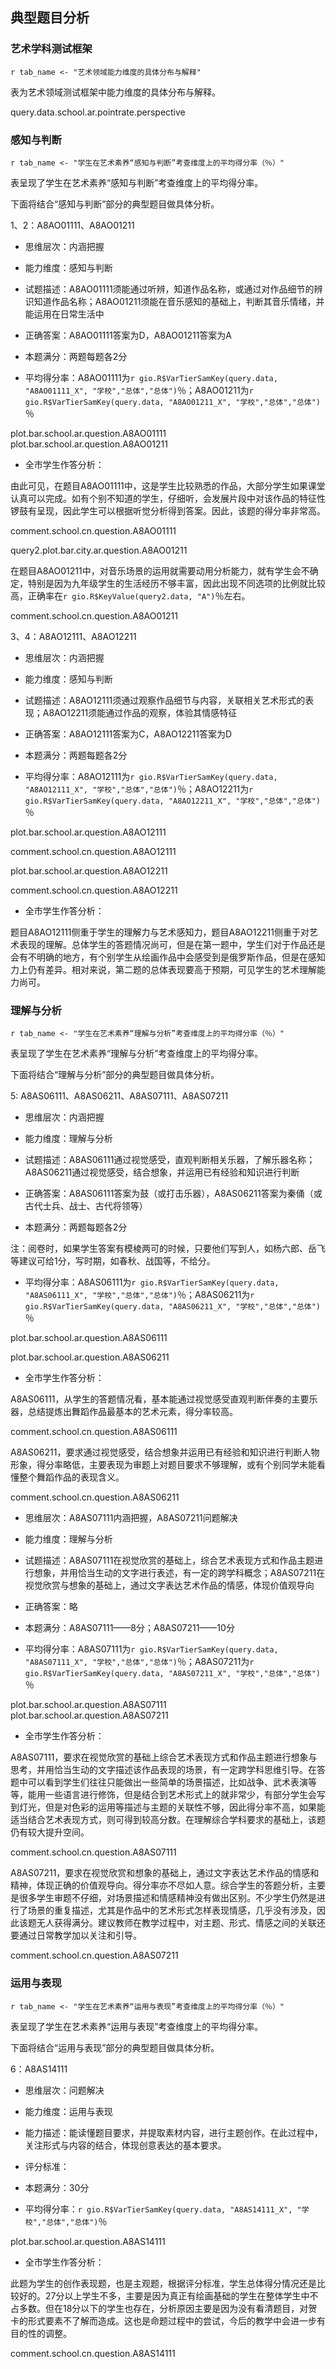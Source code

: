 <!-- chapter topic -->

\mytext

## 典型题目分析

### 艺术学科测试框架

`r tab_name <- "艺术领域能力维度的具体分布与解释" `

表\ref{tab: `r tab_name`}为艺术领域测试框架中能力维度的具体分布与解释。

\begin{itshape}
\mytable
\begin{longtable}{|c|l|c|}
\caption{`r tab_name`} \label{tab: `r tab_name`} \\ \hline
考查维度 & \makecell[c]{具体描述} & 测试题型 \\ \hline
\multirow{2}{*}{感知与判断}	 & 在试听感受中，考察对艺术形式和内容的了解、辨认和理解等简单鉴赏能力 & 视听部分 \\ \cline{2-3}
  & 在图文信息中，考察对艺术作品的辨别和理解 & 纸笔部分 \\ \cline{1-3}
	理解与分析	& 在视听感受中，考察对艺术表现形式内容的分析、判断、释读等复杂鉴赏能力  & 视听部分 \\ \cline{1-3}
	运用与表现	& 在综合情境中考察艺术方法运用、设计构思、艺术创编的能力  & 纸笔部分 \\ \cline{1-3}
\end{longtable}
\end{itshape}

query.data.school.ar.pointrate.perspective

### 感知与判断

`r tab_name <- "学生在艺术素养“感知与判断”考查维度上的平均得分率（％）" `

表\ref{tab: `r tab_name`}呈现了学生在艺术素养“感知与判断”考查维度上的平均得分率。

\begin{itshape}
\mytable
\begin{longtable}{|c|c|p{9cm}|c|c|c|}
\caption{`r tab_name`} \label{tab: `r tab_name`} \\ \hline

内容领域 & 题目编码 & \makecell[c]{具体描述} & \makecell[c]{本\\市} & \makecell[c]{本\\区}  & \makecell[c]{本\\校} \\ \hline

\multirow{10}{*}{艺术形式} & A8AO01111 & 能通过听辨，知道作品名称，或通过对作品细节的辨识知道作品名称
table.school.ar.A8AO01111
\\ \cline{2-6}

 & A8AO02111 & 能通过听辨，判断乐器音色
 table.school.ar.A8AO02111
 \\ \cline{2-6}

& A8AO03111 & 能通过听辨判断器乐音色的民族属性
table.school.ar.A8AO03111
\\ \cline{2-6}

& A8AO08111 & 知道并判断中国画的基本分类
table.school.ar.A8AO08111
\\ \cline{2-6}

& A8AO08211 & 知道并判读文人画的主要特点，但可以结合视觉作品感知，通过对答案的分析解题
table.school.ar.A8AO08211
\\ \cline{2-6}

& A8AO09111 & 知道作品所属的艺术门类
table.school.ar.A8AO09111
\\ \cline{2-6}

& A8AO10111 & 判断作品表现形式，知道其主要特点
table.school.ar.A8AO10111
\\ \cline{2-6}

& A8AO11111 & 能知道视觉标识的名称与主要范围
table.school.ar.A8AO11111
\\ \cline{2-6}

& A8AO12111 & 通过观察作品细节与内容，关联相关艺术形式的表现
table.school.ar.A8AO12111
\\ \cline{2-6}

& A8AO13111 & 知道戏曲内容最基础的知识
table.school.ar.A8AO13111
\\ \cline{1-6}

艺术体验 & A8AO12211 & 能通过作品的观察，体验其情感特征
table.school.ar.A8AO12211
\\ \cline{1-6}

\multirow{6}{*}{艺术内容} & A8AO10211 & 能结合作品形式，判断其风格和情感
table.school.ar.A8AO10211
\\ \cline{2-6}

& A8AO01211 & 能在音乐感知的基础上，判断其音乐情绪，并能运用在日常生活中
table.school.ar.A8AO01211
\\ \cline{2-6}

& A8AO02211 & 能通过听辨感知音乐的情绪
table.school.ar.A8AO02211
\\ \cline{2-6}

& A8AO04111 & 能通过听觉和视觉的共同运用进行艺术门类的关联
table.school.ar.A8AO04111
\\ \cline{2-6}

& A8AO09211 & 通过对作品的感知，分析其造型特征，理解情感表现，并有一定跨学科知识呈现
table.school.ar.A8AO09211
\\ \cline{2-6}

& A8AO11211 & 能知道并理解视觉标识的内涵意义
table.school.ar.A8AO11211
\\ \cline{1-6}

\multirow{3}{*}{艺术风格}  & A8AO03211 & 能通过听辨，理解旋律线条表现，并通过具象性的旋律进行想象
table.school.ar.A8AO03211
\\ \cline{2-6}

& A8AO04211 & 知道作曲家与作品，或通过排除法进行思考
table.school.ar.A8AO04211
\\ \cline{2-6}

& A8AO13211 & 知道戏曲内容最基础的知识
table.school.ar.A8AO13211
\\ \cline{1-6}

\end{longtable}
\end{itshape}

\mytext
下面将结合“感知与判断”部分的典型题目做具体分析。


\questiontitle{典型题目}1、2：A8AO01111、A8AO01211

\begin{itshape}

聆听音乐片段，判断：

A8AO01111  

这首作品是（ \qquad ）

A.《春江花月夜》  \qquad\qquad   B.《小溪·江河·大海》

C.《沃尔塔瓦河》 \qquad\qquad   D.《丰收锣鼓》

A8AO01211

该乐曲适合运用（ \qquad ）

A. 欢庆场面  \qquad    B. 日常休闲  \qquad   C. 劳动助力  \qquad   D. 肃穆场景

\end{itshape}

- 思维层次：内涵把握

- 能力维度：感知与判断

- 试题描述：A8AO01111须能通过听辨，知道作品名称，或通过对作品细节的辨识知道作品名称；A8AO01211须能在音乐感知的基础上，判断其音乐情绪，并能运用在日常生活中

- 正确答案：A8AO01111答案为D，A8AO01211答案为A

- 本题满分：两题每题各2分

- 平均得分率：A8AO01111为`r gio.R$VarTierSamKey(query.data, "A8AO01111_X", "学校","总体","总体")`％；A8AO01211为`r gio.R$VarTierSamKey(query.data, "A8AO01211_X", "学校","总体","总体")`％

plot.bar.school.ar.question.A8AO01111
plot.bar.school.ar.question.A8AO01211

- 全市学生作答分析：

由此可见，在题目A8AO01111中，这是学生比较熟悉的作品，大部分学生如果课堂认真可以完成。如有个别不知道的学生，仔细听，会发展片段中对该作品的特征性锣鼓有呈现，因此学生可以根据听觉分析得到答案。因此，该题的得分率非常高。

comment.school.cn.question.A8AO01111

query2.plot.bar.city.ar.question.A8AO01211

在题目A8AO01211中，对音乐场景的运用就需要动用分析能力，就有学生会不确定，特别是因为九年级学生的生活经历不够丰富，因此出现不同选项的比例就比较高，正确率在`r gio.R$KeyValue(query2.data, "A")`％左右。

comment.school.cn.question.A8AO01211

\questiontitle{典型题目}3、4：A8AO12111、A8AO12211

\begin{itshape}

观赏绘画作品，判断：

A8AO12111

选择与该作品所表现内容最吻合的歌曲是（ \qquad  ）

\begin{wrapfigure}{r}{0.5\textwidth}
  \begin{center}
    \includegraphics[width=0.45\textwidth]{ar_A8AO12111.png}
  \end{center}
\end{wrapfigure}

A.《军队进行曲》

B.《平静的海洋与幸福的航程》

C.《伏尔加船夫曲》

D.《莫斯科郊外的晚上》

A8AO12211

该绘画作品给你的感受是（ \qquad ）

A．轻松 \qquad\qquad  B.愉悦 \qquad\qquad  C.幽默 \qquad\qquad  D.沉重
\end{itshape}

- 思维层次：内涵把握

- 能力维度：感知与判断

- 试题描述：A8AO12111须通过观察作品细节与内容，关联相关艺术形式的表现；A8AO12211须能通过作品的观察，体验其情感特征

- 正确答案：A8AO12111答案为C，A8AO12211答案为D

- 本题满分：两题每题各2分

- 平均得分率：A8AO12111为`r gio.R$VarTierSamKey(query.data, "A8AO12111_X", "学校","总体","总体")`％；A8AO12211为`r gio.R$VarTierSamKey(query.data, "A8AO12211_X", "学校","总体","总体")`％

plot.bar.school.ar.question.A8AO12111

comment.school.cn.question.A8AO12111

plot.bar.school.ar.question.A8AO12211

comment.school.cn.question.A8AO12211

- 全市学生作答分析：

题目A8AO12111侧重于学生的理解力与艺术感知力，题目A8AO12211侧重于对艺术表现的理解。总体学生的答题情况尚可，但是在第一题中，学生们对于作品还是会有不明确的地方，有个别学生从绘画作品中会感受到是俄罗斯作品，但是在感知力上仍有差异。相对来说，第二题的总体表现要高于预期，可见学生的艺术理解能力尚可。


### 理解与分析

`r tab_name <- "学生在艺术素养“理解与分析”考查维度上的平均得分率（％）" `

表\ref{tab: `r tab_name`}呈现了学生在艺术素养“理解与分析”考查维度上的平均得分率。

\begin{itshape}
\mytable
\begin{longtable}{|c|c|p{9cm}|c|c|c|}
\caption{`r tab_name`} \label{tab: `r tab_name`} \\ \hline

考查维度 & 题目编码 & \makecell[c]{具体描述} & \makecell[c]{本\\市} & \makecell[c]{本\\区} & \makecell[c]{本\\校}\\ \hline

\multirow{5}{*}{艺术形式} & A8AO05111 & 通过视觉，判断舞蹈形式
table.school.ar.A8AO05111
\\ \cline{2-6}

& A8AO05211 & 知道并判断舞蹈的分类
table.school.ar.A8AO05211
\\ \cline{2-6}

& A8AO05311 & 了解冷暖色调的主要关联和运用
table.school.ar.A8AO05311
\\ \cline{2-6}

& A8AO05411 & 知道雕塑的主要特点，并在艺术形式表现上做出关联
table.school.ar.A8AO05411
\\ \cline{2-6}

& A8AS06111 & 通过视觉感受，直观判断相关乐器，了解乐器名称
table.school.ar.A8AS06111
\\ \cline{1-6}

\multirow{3}{*}{\makecell[c]{艺术内容\\艺术体验}} & A8AS06211 & 通过视觉感受，结合想象，并运用已有经验和知识进行判断
table.school.ar.A8AS06211
\\ \cline{2-6}

& A8AS07111 & 在视觉欣赏的基础上，综合艺术表现方式和作品主题进行想象，并用恰当生动的文字进行表述，有一定的跨学科概念
table.school.ar.A8AS07111
\\ \cline{2-6}

& A8AS07211 & 在视觉欣赏与想象的基础上，通过文字表达艺术作品的情感，体现价值观导向
table.school.ar.A8AS07211
\\ \cline{1-6}

\end{longtable}
\end{itshape}

\mytext
下面将结合“理解与分析”部分的典型题目做具体分析。


\questiontitle{典型题目}5: A8AS06111、A8AS06211、A8AS07111、A8AS07211


\begin{itshape}

观赏视频，完成以下内容：

A8AS06111、A8AS06211

6．填空题

（1）舞蹈音乐的主奏乐器是 \uline{\qquad\qquad\qquad} 。

（2）舞蹈人物来源于\uline{\qquad\qquad\qquad} 形象。

\end{itshape}

- 思维层次：内涵把握

- 能力维度：理解与分析

- 试题描述：A8AS06111通过视觉感受，直观判断相关乐器，了解乐器名称；A8AS06211通过视觉感受，结合想象，并运用已有经验和知识进行判断

- 正确答案：A8AS06111答案为鼓（或打击乐器），A8AS06211答案为秦俑（或古代士兵、战士、古代将领等）

- 本题满分：两题每题各2分

\mylist
注：阅卷时，如果学生答案有模棱两可的时候，只要他们写到人，如杨六郎、岳飞等建议可给1分，写时期，如春秋、战国等，不给分。
\mytext

- 平均得分率：A8AS06111为`r gio.R$VarTierSamKey(query.data, "A8AS06111_X", "学校","总体","总体")`％；A8AS06211为`r gio.R$VarTierSamKey(query.data, "A8AS06211_X", "学校","总体","总体")`％

plot.bar.school.ar.question.A8AS06111

plot.bar.school.ar.question.A8AS06211

- 全市学生作答分析：

A8AS06111，从学生的答题情况看，基本能通过视觉感受直观判断伴奏的主要乐器，总结提炼出舞蹈作品最基本的艺术元素，得分率较高。

comment.school.cn.question.A8AS06111

A8AS06211，要求通过视觉感受，结合想象并运用已有经验和知识进行判断人物形象，得分率略低，主要表现为审题上对题目要求不够理解，或有个别同学未能看懂整个舞蹈作品的表现含义。

comment.school.cn.question.A8AS06211

\begin{itshape}

A8AS07111、A8AS07211

7．简答题：

（1）请简要描述该作品表现的场景。

（2）作品表现了怎样的情感和精神。

\end{itshape}

- 思维层次：A8AS07111内涵把握，A8AS07211问题解决

- 能力维度：理解与分析

- 试题描述：A8AS07111在视觉欣赏的基础上，综合艺术表现方式和作品主题进行想象，并用恰当生动的文字进行表述，有一定的跨学科概念；A8AS07211在视觉欣赏与想象的基础上，通过文字表达艺术作品的情感，体现价值观导向

- 正确答案：略

- 本题满分：A8AS07111——8分；A8AS07211——10分

- 平均得分率：A8AS07111为`r gio.R$VarTierSamKey(query.data, "A8AS07111_X", "学校","总体","总体")`％；A8AS07211为`r gio.R$VarTierSamKey(query.data, "A8AS07211_X", "学校","总体","总体")`％

plot.bar.school.ar.question.A8AS07111
plot.bar.school.ar.question.A8AS07211

- 全市学生作答分析：

A8AS07111，要求在视觉欣赏的基础上综合艺术表现方式和作品主题进行想象与思考，并用恰当生动的文字描述该作品表现的场景，有一定跨学科思维引导。在答题中可以看到学生们往往只能做出一些简单的场景描述，比如战争、武术表演等等，能用一些语言进行修饰，但是结合到艺术形式上的就非常少，有部分学生会写到灯光，但是对色彩的运用等描述与主题的关联性不够，因此得分率不高，如果能适当结合艺术表现方式，则可得到较高分数。在理解综合学科要求的基础上，该题仍有较大提升空间。

comment.school.cn.question.A8AS07111

A8AS07211，要求在视觉欣赏和想象的基础上，通过文字表达艺术作品的情感和精神，体现正确的价值观导向。得分率亦不尽如人意。综合学生的答题分析，主要是很多学生审题不仔细，对场景描述和情感精神没有做出区别。不少学生仍然是进行了场景的重复描述，尤其是作品中的艺术形式怎样表现情感，几乎没有涉及，因此该题无人获得满分。建议教师在教学过程中，对主题、形式、情感之间的关联还要通过日常教学加以关注和引导。

comment.school.cn.question.A8AS07211

### 运用与表现

`r tab_name <- "学生在艺术素养“运用与表现”考查维度上的平均得分率（％）" `

表\ref{tab: `r tab_name`}呈现了学生在艺术素养“运用与表现”考查维度上的平均得分率。

\begin{itshape}
\mytable
\begin{longtable}{|c|c|p{9cm}|c|c|c|}
\caption{`r tab_name`} \label{tab: `r tab_name`} \\ \hline

考查维度 & 题目编码 & \makecell[c]{具体描述} & \makecell[c]{本\\市} & \makecell[c]{本\\区}  & \makecell[c]{本\\校}\\ \hline

艺术创作 & A8AS14111 & 能读懂题目要求，并提取素材内容，进行主题创作。在此过程中，关注形式与内容的结合，体现创意表达的基本要求。
table.school.ar.A8AS14111
\\ \cline{1-6}

\end{longtable}
\end{itshape}

\mytext
下面将结合“运用与表现”部分的典型题目做具体分析。



\questiontitle{典型题目}6：A8AS14111

\begin{itshape}
春节是中国传统节日，每当这个时候，人们会穿新装、贴对联、挂年画，精心装饰居家环境，举办各种庆祝活动，辞旧迎新。

\includegraphics[width=0.98\textwidth]{ar_A8AS14111.png}

参考上图素材内容，设计一张贺卡，写上祝福寄给你最爱的人。要求如下：

（1）用黑色水笔进行创作。

（2）可选择图中1-2个形象，以此为基础进行创作。

（3）图文表达有内涵、有创意、有美感。
\end{itshape}

- 思维层次：问题解决

- 能力维度：运用与表现

- 能力描述：能读懂题目要求，并提取素材内容，进行主题创作。在此过程中，关注形式与内容的结合，体现创意表达的基本要求。

- 评分标准：

\begin{itshape}
\mytable
\begin{longtable}{|c|p{1.5cm}|p{3cm}|c|}
\hline

分级水平	& 评分建议  &	水平描述 &	画面例举 \\ \hline

基准水平	& 15分	    & 只有文字信息，无图像信息，无构图。 &  \\ \hline

水平1	   & 18分起	  & 有文字图像的信息，但信息不完整，图像过于简单，没有构图意识。	&  \makecell[c]{\includegraphics[width=0.45\textwidth]{ar_A8AS14111_1.png}} \\ \hline

水平2	 & 24分起	 & 图文表达较为清晰，有一定的表达内涵，图像较为生动，整体构图较为合适。	& \makecell[c]{\includegraphics[width=0.45\textwidth]{ar_A8AS14111_2.png}} \\ \cline{4-4}  

  &  &  & \makecell[c]{\includegraphics[width=0.45\textwidth]{ar_A8AS14111_3.png}} \\ \hline

水平3	& 27分以上，满分30分	& 图文并茂，画面有美感、创意表达较为生动。	 &  \makecell[c]{\includegraphics[width=0.45\textwidth]{ar_A8AS14111_4.png}} \\ \hline

\end{longtable}
\end{itshape}

- 本题满分：30分

- 平均得分率：`r gio.R$VarTierSamKey(query.data, "A8AS14111_X", "学校","总体","总体")`％

plot.bar.school.ar.question.A8AS14111

- 全市学生作答分析：

此题为学生的创作表现题，也是主观题，根据评分标准，学生总体得分情况还是比较好的。27分以上学生不多，主要是因为真正有绘画基础的学生在整体学生中不占多数。但在18分以下的学生也存在，分析原因主要是因为没有看清题目，对贺卡的形式要素不了解而造成。这也是命题过程中的尝试，今后的教学中会进一步有目的性的调整。

comment.school.cn.question.A8AS14111

<!-- end of chapter topic -->
